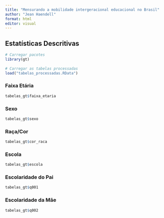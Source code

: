 ```yaml
---
title: "Mensurando a mobilidade intergeracional educacional no Brasil"
author: "Jean Haendell"
format: html
editor: visual
---
```


## Estatísticas Descritivas

```r
# Carregar pacotes
library(gt)
  
# Carregar as tabelas processadas
load("tabelas_processadas.RData")
```

### Faixa Etária

```r
tabelas_gt$faixa_etaria
```

### **Sexo**

```r
tabelas_gt$sexo
```

### **Raça/Cor**

```r
tabelas_gt$cor_raca 
```

### **Escola**

```r
tabelas_gt$escola 
```

### **Escolaridade do Pai**

```r
tabelas_gt$q001
```

### **Escolaridade da Mãe**

```r
tabelas_gt$q002
```
